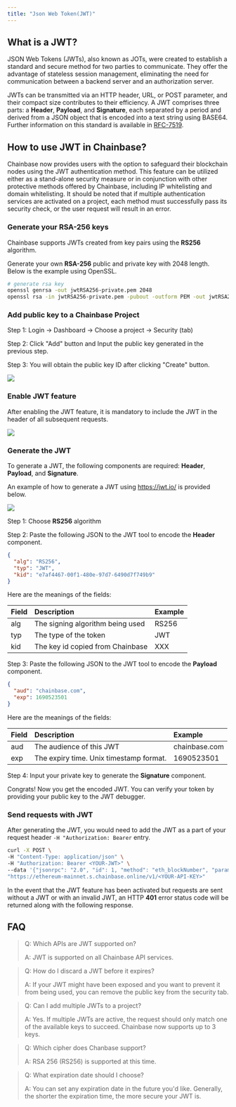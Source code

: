 ```yaml
---
title: "Json Web Token(JWT)"
---
```


## What is a JWT?

JSON Web Tokens (JWTs), also known as JOTs, were created to establish a standard and secure method for two parties to communicate. They offer the advantage of stateless session management, eliminating the need for communication between a backend server and an authorization server.

JWTs can be transmitted via an HTTP header, URL, or POST parameter, and their compact size contributes to their efficiency. A JWT comprises three parts: a **Header**, **Payload**, and **Signature**, each separated by a period and derived from a JSON object that is encoded into a text string using BASE64. Further information on this standard is available in [RFC-7519](https://tools.ietf.org/html/rfc7519).

## How to use JWT in Chainbase?

Chainbase now provides users with the option to safeguard their blockchain nodes using the JWT authentication method. This feature can be utilized either as a stand-alone security measure or in conjunction with other protective methods offered by Chainbase, including IP whitelisting and domain whitelisting. It should be noted that if multiple authentication services are activated on a project, each method must successfully pass its security check, or the user request will result in an error.

### Generate your RSA-256 keys

Chainbase supports JWTs created from key pairs using the **RS256** algorithm.

Generate your own **RSA-256** public and private key with 2048 length. Below is the example using OpenSSL.

```bash
# generate rsa key
openssl genrsa -out jwtRSA256-private.pem 2048
openssl rsa -in jwtRSA256-private.pem -pubout -outform PEM -out jwtRSA256-public.pem
```

### Add public key to a Chainbase Project

Step 1: Login -> Dashboard -> Choose a project -> Security (tab)

Step 2: Click "Add" button and Input the public key generated in the previous step.

Step 3: You will obtain the public key ID after clicking "Create" button.

<Frame caption="Input the public key">
    <img src="https://files.readme.io/7831acc-image.png" />
</Frame>


### Enable JWT feature

After enabling the JWT feature, it is mandatory to include the JWT in the header of all subsequent requests.

<Frame caption="Require JWT for all requests">
    <img src="https://files.readme.io/d0ac1f2-image.png" />
</Frame>


### Generate the JWT

To generate a JWT, the following components are required: **Header**, **Payload**, and **Signature**.

An example of how to generate a JWT using https://jwt.io/ is provided below.

<Frame caption="Encode and verify JWT using the debugger">
    <img src="https://files.readme.io/bad111d-image.png" />
</Frame>


Step 1: Choose **RS256** algorithm

Step 2: Paste the following JSON to the JWT tool to encode the **Header** component.

```json
{
  "alg": "RS256",
  "typ": "JWT",
  "kid": "e7af4467-00f1-480e-97d7-6490d7f749b9"
}
```

Here are the meanings of the fields:

| Field | Description                      | Example |
| :---- | :------------------------------- | :------ |
| alg   | The signing algorithm being used | RS256   |
| typ   | The type of the token            | JWT     |
| kid   | The key id copied from Chainbase | XXX     |

Step 3: Paste the following JSON to the JWT tool to encode the **Payload** component.

```json
{
  "aud": "chainbase.com",
  "exp": 1690523501
}
```

Here are the meanings of the fields:

| Field | Description                             | Example       |
| :---- | :-------------------------------------- | :------------ |
| aud   | The audience of this JWT                | chainbase.com |
| exp   | The expiry time. Unix timestamp format. | 1690523501    |

Step 4: Input your private key to generate the **Signature** component.

Congrats! Now you get the encoded JWT. You can verify your token by providing your public key to the JWT debugger.

### Send requests with JWT

After generating the JWT, you would need to add the JWT as a part of your request header `-H "Authorization: Bearer` entry.

```bash
curl -X POST \
-H "Content-Type: application/json" \
-H "Authorization: Bearer <YOUR-JWT>" \
--data '{"jsonrpc": "2.0", "id": 1, "method": "eth_blockNumber", "params": []}' \
"https://ethereum-mainnet.s.chainbase.online/v1/<YOUR-API-KEY>"
```

In the event that the JWT feature has been activated but requests are sent without a JWT or with an invalid JWT, an HTTP **401** error status code will be returned along with the following response.

## FAQ

> Q: Which APIs are JWT supported on?
>
> A: JWT is supported on all Chainbase API services.

> Q: How do I discard a JWT before it expires?
>
> A: If your JWT might have been exposed and you want to prevent it from being used, you can remove the public key from the security tab.

>Q: Can I add multiple JWTs to a project?
>
>A: Yes. If multiple JWTs are active, the request should only match one of the available keys to succeed. Chainbase now supports up to 3 keys.

>Q: Which cipher does Chanbase support?
>
>A: RSA 256 (RS256) is supported at this time.

>Q: What expiration date should I choose?
>
>A: You can set any expiration date in the future you'd like. Generally, the shorter the expiration time, the more secure your JWT is.

